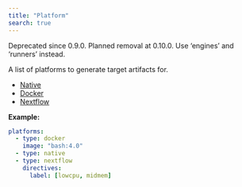 ```yaml
---
title: "Platform"
search: true
---
```


::: {.callout-warning}
Deprecated since 0.9.0. Planned removal at 0.10.0. Use 'engines' and 'runners' instead.
:::
A list of platforms to generate target artifacts for.

 * [Native](/reference/config/deprecated/platforms/native/#)
 * [Docker](/reference/config/deprecated/platforms/docker/#)
 * [Nextflow](/reference/config/deprecated/platforms/nextflow/#)


**Example:**

```yaml
platforms:
  - type: docker
    image: "bash:4.0"
  - type: native
  - type: nextflow
    directives:
      label: [lowcpu, midmem]

```
